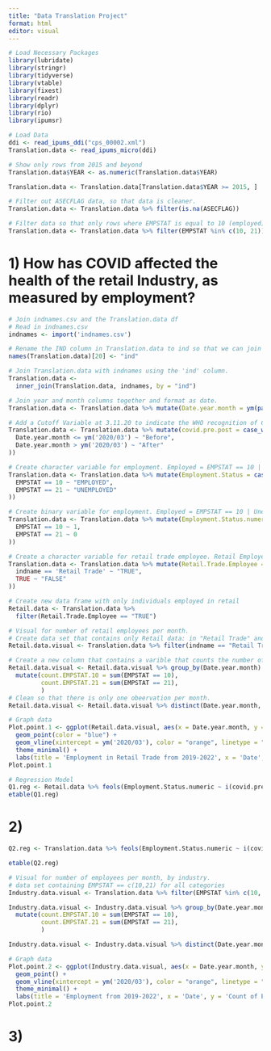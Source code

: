 ```yaml
---
title: "Data Translation Project"
format: html
editor: visual
---
```


```r
# Load Necessary Packages
library(lubridate)
library(stringr)
library(tidyverse)
library(vtable)
library(fixest)
library(readr)
library(dplyr)
library(rio)
library(ipumsr)
```

```r
# Load Data
ddi <- read_ipums_ddi("cps_00002.xml")
Translation.data <- read_ipums_micro(ddi)

# Show only rows from 2015 and beyond 
Translation.data$YEAR <- as.numeric(Translation.data$YEAR)

Translation.data <- Translation.data[Translation.data$YEAR >= 2015, ]

# Filter out ASECFLAG data, so that data is cleaner. 
Translation.data <- Translation.data %>% filter(is.na(ASECFLAG))

# Filter data so that only rows where EMPSTAT is equal to 10 (employed) or 21 (unemployed) are included. 
Translation.data <- Translation.data %>% filter(EMPSTAT %in% c(10, 21))
```

# 1) How has COVID affected the health of the retail Industry, as measured by employment?

```r
# Join indnames.csv and the Translation.data df
# Read in indnames.csv
indnames <- import('indnames.csv')

# Rename the IND column in Translation.data to ind so that we can join them, using names()[].
names(Translation.data)[20] <- "ind"

# Join Translation.data with indnames using the 'ind' column.
Translation.data <- 
  inner_join(Translation.data, indnames, by = "ind")
```

```r
# Join year and month columns together and format as date.
Translation.data <- Translation.data %>% mutate(Date.year.month = ym(paste0(YEAR, '/',MONTH)))

# Add a Cutoff Variable at 3.11.20 to indicate the WHO recognition of COVId as a global pandemic. # need to edit. 
Translation.data <- Translation.data %>% mutate(covid.pre.post = case_when(
  Date.year.month <= ym('2020/03') ~ "Before",
  Date.year.month > ym('2020/03') ~ "After"
))

# Create character variable for employment. Employed = EMPSTAT == 10 | Unemployed = EMPSTAT == 21
Translation.data <- Translation.data %>% mutate(Employment.Status = case_when(
  EMPSTAT == 10 ~ "EMPLOYED",
  EMPSTAT == 21 ~ "UNEMPLOYED"
))

# Create binary variable for employment. Employed = EMPSTAT == 10 | Unemployed = EMPSTAT == 21
Translation.data <- Translation.data %>% mutate(Employment.Status.numeric = case_when(
  EMPSTAT == 10 ~ 1,
  EMPSTAT == 21 ~ 0
))

# Create a character variable for retail trade employee. Retail Employee = indname == 'Retail Trade' 
Translation.data <- Translation.data %>% mutate(Retail.Trade.Employee = case_when(
  indname == 'Retail Trade' ~ "TRUE",
  TRUE ~ "FALSE"
))

# Create new data frame with only individuals employed in retail
Retail.data <- Translation.data %>% 
  filter(Retail.Trade.Employee == "TRUE")
```

```r
# Visual for number of retail employees per month.
# Create data set that contains only Retail data: in "Retail Trade" and EMPSTAT == 10 and 21
Retail.data.visual <- Translation.data %>% filter(indname == "Retail Trade" & EMPSTAT %in% c(10, 21))

# Create a new column that contains a varible that counts the number of retail employees, per month. 
Retail.data.visual <- Retail.data.visual %>% group_by(Date.year.month) %>%
  mutate(count.EMPSTAT.10 = sum(EMPSTAT == 10),
         count.EMPSTAT.21 = sum(EMPSTAT == 21),
         )
# Clean so that there is only one obeervation per month.
Retail.data.visual <- Retail.data.visual %>% distinct(Date.year.month, covid.pre.post, .keep_all = TRUE)

# Graph data
Plot.point.1 <- ggplot(Retail.data.visual, aes(x = Date.year.month, y = count.EMPSTAT.10)) +
  geom_point(color = "blue") +
  geom_vline(xintercept = ym('2020/03'), color = "orange", linetype = "dashed") +
  theme_minimal() +
  labs(title = 'Employment in Retail Trade from 2019-2022', x = 'Date', y = 'Count of Retail Trade Employees')
Plot.point.1
```

```r
# Regression Model
Q1.reg <- Retail.data %>% feols(Employment.Status.numeric ~ i(covid.pre.post, ref = 'Before'))
etable(Q1.reg)
```

# 2)

```r

Q2.reg <- Translation.data %>% feols(Employment.Status.numeric ~ i(covid.pre.post, ref = 'After')*Retail.Trade.Employee)

etable(Q2.reg)
```

```r
# Visual for number of employees per month, by industry. 
# data set containing EMPSTAT == c(10,21) for all categories
Industry.data.visual <- Translation.data %>% filter(EMPSTAT %in% c(10, 21))

Industry.data.visual <- Industry.data.visual %>% group_by(Date.year.month, indname) %>%
  mutate(count.EMPSTAT.10 = sum(EMPSTAT == 10),
         count.EMPSTAT.21 = sum(EMPSTAT == 21),
         )

Industry.data.visual <- Industry.data.visual %>% distinct(Date.year.month, covid.pre.post, .keep_all = TRUE)

# Graph data
Plot.point.2 <- ggplot(Industry.data.visual, aes(x = Date.year.month, y = count.EMPSTAT.10, color = indname)) +
  geom_point() +
  geom_vline(xintercept = ym('2020/03'), color = "orange", linetype = "dashed") +
  theme_minimal() +
  labs(title = 'Employment from 2019-2022', x = 'Date', y = 'Count of Employees')
Plot.point.2
```

# 3) 

